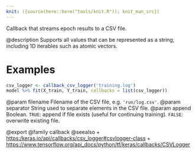 ```yaml
---
knit: ({source(here::here("tools/knit.R")); knit_man_src})
---
```

Callback that streams epoch results to a CSV file.

@description
Supports all values that can be represented as a string,
including 1D iterables such as atomic vectors.

# Examples
```r
csv_logger <- callback_csv_logger('training.log')
model %>% fit(X_train, Y_train, callbacks = list(csv_logger))
```

@param filename Filename of the CSV file, e.g. `'run/log.csv'`.
@param separator String used to separate elements in the CSV file.
@param append Boolean. `TRUE`: append if file exists (useful for continuing
    training). `FALSE`: overwrite existing file.

@export
@family callback
@seealso
+ <https:/keras.io/api/callbacks/csv_logger#csvlogger-class>
+ <https://www.tensorflow.org/api_docs/python/tf/keras/callbacks/CSVLogger>
